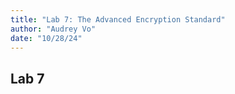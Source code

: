 ```yaml
---
title: "Lab 7: The Advanced Encryption Standard"
author: "Audrey Vo"
date: "10/28/24"
---
```


## Lab 7